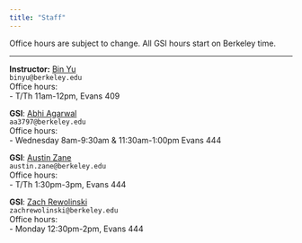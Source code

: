 ```yaml
---
title: "Staff"
---
```



Office hours are subject to change. All GSI hours start on Berkeley time.

-----

::: {.grid}

::: {.g-col-4}
**Instructor:** <a href="https://binyu.stat.berkeley.edu/" target='_blank'>Bin Yu</a><br>
`binyu@berkeley.edu`<br>
Office hours: <br>
- T/Th 11am-12pm, Evans 409
:::

::: {.g-col-4}
**GSI**: <a href="https://aagarwal1996.github.io/" target="_blank">Abhi Agarwal</a><br>
`aa3797@berkeley.edu`<br>
Office hours:<br>
- Wednesday 8am-9:30am & 11:30am-1:00pm Evans 444
:::

::: {.g-col-4}
**GSI**: <a href="https://austinvzane.com/" target="_blank">Austin Zane</a><br>
`austin.zane@berkeley.edu`<br>
Office hours:<br>
- T/Th 1:30pm-3pm, Evans 444
:::

::: {.g-col-4}
**GSI**: <a href="https://www.zachrewolinski.com/" target="_blank">Zach Rewolinski</a><br>
`zachrewolinski@berkeley.edu`<br>
Office hours:<br>
- Monday 12:30pm-2pm, Evans 444<br>
:::

:::

